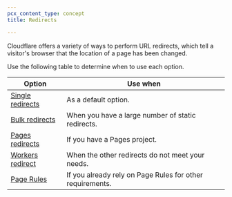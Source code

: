 ```yaml
---
pcx_content_type: concept
title: Redirects

---
```



Cloudflare offers a variety of ways to perform <GlossaryTooltip term="redirect">URL redirects</GlossaryTooltip>, which tell a visitor's browser that the location of a page has been changed.

Use the following table to determine when to use each option.

| Option                                                      | Use when                                                  |
| ----------------------------------------------------------- | --------------------------------------------------------- |
| [Single redirects](/rules/url-forwarding/single-redirects/) | As a default option.                                      |
| [Bulk redirects](/rules/url-forwarding/bulk-redirects/)     | When you have a large number of static redirects.         |
| [Pages redirects](/pages/configuration/redirects/)          | If you have a Pages project.                              |
| [Workers redirect](/workers/examples/redirect/)             | When the other redirects do not meet your needs.          |
| [Page Rules](/rules/page-rules/how-to/url-forwarding/)      | If you already rely on Page Rules for other requirements. |
